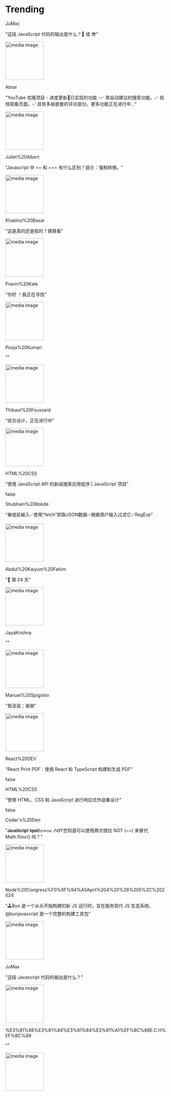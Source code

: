 
# Trending

<TwoColumnLayout>
  <div>
    <p>JuMax</p>
    <p>"这段 JavaScript 代码的输出是什么？🤩 或 😎"</p>
  </div>
  <img width="120" src="https://pbs.twimg.com/media/GH96dHdXsAAA7ee.jpg" alt="media image" />
</TwoColumnLayout>
  

<TwoColumnLayout>
  <div>
    <p>Abrar</p>
    <p>"YouTube 克隆项目 - 进度更新🚀已实现的功能 -✅ 带自动建议的搜索功能。✅ 视频观看页面。✅ 具有多级嵌套的评论部分。更多功能正在进行中..."</p>
  </div>
  <img width="120" src="https://pbs.twimg.com/ext_tw_video_thumb/1762498995711254528/pu/img/GBSHtDLPnA3mpB3Q.jpg" alt="media image" />
</TwoColumnLayout>
  

<TwoColumnLayout>
  <div>
    <p>Juliet%20Albert</p>
    <p>"Javascript 中 == 和 === 有什么区别？提示：强制转换。"</p>
  </div>
  <img width="120" src="https://pbs.twimg.com/media/GHpbLHeXgAAsPXv.jpg" alt="media image" />
</TwoColumnLayout>
  

<TwoColumnLayout>
  <div>
    <p>Khabirul%20Basar</p>
    <p>"这是真的还是假的？猜猜看"</p>
  </div>
  <img width="120" src="https://pbs.twimg.com/media/GHxY7hpaQAAfjl8.png" alt="media image" />
</TwoColumnLayout>
  

<TwoColumnLayout>
  <div>
    <p>Pravin%20Kale</p>
    <p>"你好 ！我正在寻找"</p>
  </div>
  <img width="120" src="https://pbs.twimg.com/tweet_video_thumb/GH4z4jbWcAAXrKH.jpg" alt="media image" />
</TwoColumnLayout>
  

<TwoColumnLayout>
  <div>
    <p>Pooja%20Kumari</p>
    <p>""</p>
  </div>
  <img width="120" src="https://pbs.twimg.com/ext_tw_video_thumb/1765079702652555264/pu/img/A3VRY-0dhDOF6osY.jpg" alt="media image" />
</TwoColumnLayout>
  

<TwoColumnLayout>
  <div>
    <p>Thibaut%20Foussard</p>
    <p>"综合设计，正在进行中"</p>
  </div>
  <img width="120" src="https://pbs.twimg.com/ext_tw_video_thumb/1764319586336268289/pu/img/PDxpY4EUgjGxuEOK.jpg" alt="media image" />
</TwoColumnLayout>
  

<TwoColumnLayout>
  <div>
    <p>HTML%20CSS</p>
    <p>"使用 JavaScript API 的新闻搜索应用程序 | JavaScript 项目"</p>
  </div>
  false
</TwoColumnLayout>
  

<TwoColumnLayout>
  <div>
    <p>Shubham%20Bokde</p>
    <p>"🟢提前输入✅使用“fetch”抓取JSON数据✅根据用户输入过滤它✅RegExp"</p>
  </div>
  <img width="120" src="https://pbs.twimg.com/ext_tw_video_thumb/1765085519640469504/pu/img/IrXH3PNIgeVC71Sw.jpg" alt="media image" />
</TwoColumnLayout>
  

<TwoColumnLayout>
  <div>
    <p>Abdul%20Kaiyum%20Fahim</p>
    <p>"🚀 第 24 天"</p>
  </div>
  <img width="120" src="https://pbs.twimg.com/media/GH7NDY_bYAA-i9A.jpg" alt="media image" />
</TwoColumnLayout>
  

<TwoColumnLayout>
  <div>
    <p>JayaKrishna</p>
    <p>""</p>
  </div>
  <img width="120" src="https://pbs.twimg.com/ext_tw_video_thumb/1765088238211923968/pu/img/-WzS_jx7T9fYI2h7.jpg" alt="media image" />
</TwoColumnLayout>
  

<TwoColumnLayout>
  <div>
    <p>Manuel%20Spigolon</p>
    <p>"我该说：谢谢"</p>
  </div>
  <img width="120" src="https://pbs.twimg.com/media/GH-HQcUW0AAhrOi.jpg" alt="media image" />
</TwoColumnLayout>
  

<TwoColumnLayout>
  <div>
    <p>React%20DEV</p>
    <p>"React Print PDF：使用 React 和 TypeScript 构建和生成 PDF"</p>
  </div>
  false
</TwoColumnLayout>
  

<TwoColumnLayout>
  <div>
    <p>HTML%20CSS</p>
    <p>"使用 HTML、CSS 和 JavaScript 进行响应式作品集设计"</p>
  </div>
  false
</TwoColumnLayout>
  

<TwoColumnLayout>
  <div>
    <p>Coder's%20Den</p>
    <p>"𝗝𝗮𝘃𝗮𝗦𝗰𝗿𝗶𝗽𝘁 𝘁𝗶𝗽𝘀Ᏼꮖꭲꮤꮖꮪꭼ ᏁᎾᎢ您知道可以使用两次按位 NOT (~~) 来替代 Math.floor() 吗？"</p>
  </div>
  <img width="120" src="https://pbs.twimg.com/media/GHby42eW4AA7y7r.jpg" alt="media image" />
</TwoColumnLayout>
  

<TwoColumnLayout>
  <div>
    <p>Node%20Congress%F0%9F%94%A5April%204%20%26%205%2C%202024</p>
    <p>"🕹️Bun 是一个从头开始构建的新 JS 运行时，旨在服务现代 JS 生态系统。 @bunjavascript 是一个完整的构建工具包"</p>
  </div>
  <img width="120" src="https://pbs.twimg.com/media/GHQ5wqLWQAEj3I4.jpg" alt="media image" />
</TwoColumnLayout>
  

<TwoColumnLayout>
  <div>
    <p>JuMax</p>
    <p>"这段 Javascript 代码的输出是什么？"</p>
  </div>
  <img width="120" src="https://pbs.twimg.com/media/GHkRpDPWEAAMsaR.jpg" alt="media image" />
</TwoColumnLayout>
  

<TwoColumnLayout>
  <div>
    <p>%E3%81%88%E3%81%84%E3%81%84%E3%81%A1%EF%BC%88E.C.H%EF%BC%89</p>
    <p>""</p>
  </div>
  <img width="120" src="https://pbs.twimg.com/media/GH8gCbmacAApljz.png" alt="media image" />
</TwoColumnLayout>
  